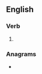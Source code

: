 ==English==

===Verb===
{{head|en|verb form}}

# {{en-third-person singular of|anatomize}}

===Anagrams===
* {{anagrams|en|a=aaeimnostz|amazonites}}
